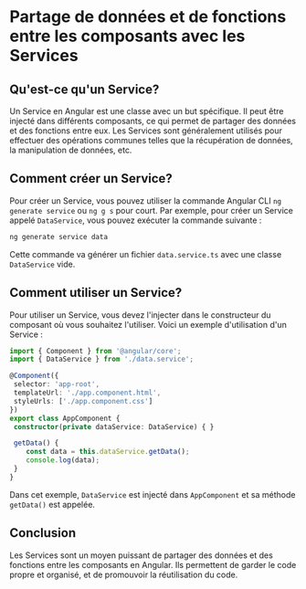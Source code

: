 # Partage de données et de fonctions entre les composants avec les Services

## Qu'est-ce qu'un Service?

Un Service en Angular est une classe avec un but spécifique. Il peut être injecté dans différents composants, ce qui permet de partager des données et des fonctions entre eux. Les Services sont généralement utilisés pour effectuer des opérations communes telles que la récupération de données, la manipulation de données, etc.

## Comment créer un Service?

Pour créer un Service, vous pouvez utiliser la commande Angular CLI `ng generate service` ou `ng g s` pour court. Par exemple, pour créer un Service appelé `DataService`, vous pouvez exécuter la commande suivante :

```bash copy
ng generate service data
```

Cette commande va générer un fichier `data.service.ts` avec une classe `DataService` vide.

## Comment utiliser un Service?

Pour utiliser un Service, vous devez l'injecter dans le constructeur du composant où vous souhaitez l'utiliser. Voici un exemple d'utilisation d'un Service :

```typescript copy
import { Component } from '@angular/core';
import { DataService } from './data.service';

@Component({
 selector: 'app-root',
 templateUrl: './app.component.html',
 styleUrls: ['./app.component.css']
})
export class AppComponent {
 constructor(private dataService: DataService) { }

 getData() {
    const data = this.dataService.getData();
    console.log(data);
 }
}
```

Dans cet exemple, `DataService` est injecté dans `AppComponent` et sa méthode `getData()` est appelée.

## Conclusion

Les Services sont un moyen puissant de partager des données et des fonctions entre les composants en Angular. Ils permettent de garder le code propre et organisé, et de promouvoir la réutilisation du code.
